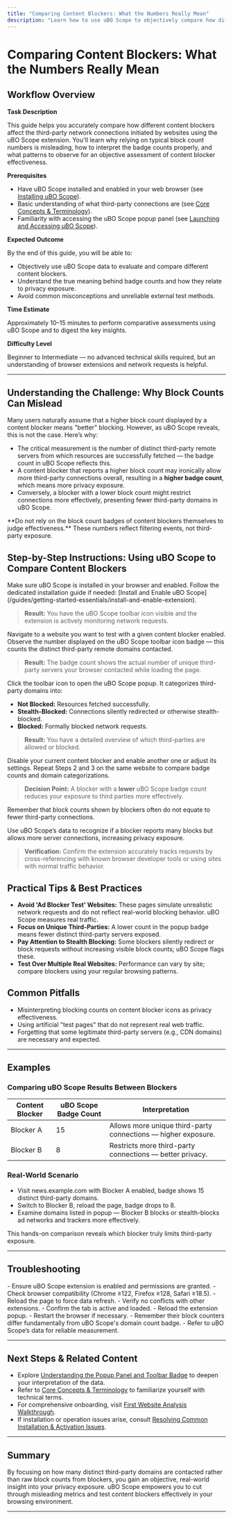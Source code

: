 ```yaml
---
title: "Comparing Content Blockers: What the Numbers Really Mean"
description: "Learn how to use uBO Scope to objectively compare how different content blockers affect network requests. This guide explains why badge counts can be misleading, how to use the extension to get a true measure of third-party server exposure, and what patterns to look for."
---
```


# Comparing Content Blockers: What the Numbers Really Mean

## Workflow Overview

**Task Description**

This guide helps you accurately compare how different content blockers affect the third-party network connections initiated by websites using the uBO Scope extension. You'll learn why relying on typical block count numbers is misleading, how to interpret the badge counts properly, and what patterns to observe for an objective assessment of content blocker effectiveness.

**Prerequisites**

- Have uBO Scope installed and enabled in your web browser (see [Installing uBO Scope](/getting-started/prerequisites-installation/installing-browser-extension)).
- Basic understanding of what third-party connections are (see [Core Concepts & Terminology](/overview/introduction/core-concepts-and-terms)).
- Familiarity with accessing the uBO Scope popup panel (see [Launching and Accessing uBO Scope](/getting-started/first-run-experience/launching-extension)).

**Expected Outcome**

By the end of this guide, you will be able to:

- Objectively use uBO Scope data to evaluate and compare different content blockers.
- Understand the true meaning behind badge counts and how they relate to privacy exposure.
- Avoid common misconceptions and unreliable external test methods.

**Time Estimate**

Approximately 10–15 minutes to perform comparative assessments using uBO Scope and to digest the key insights.

**Difficulty Level**

Beginner to Intermediate — no advanced technical skills required, but an understanding of browser extensions and network requests is helpful.

---

## Understanding the Challenge: Why Block Counts Can Mislead

Many users naturally assume that a higher block count displayed by a content blocker means "better" blocking. However, as uBO Scope reveals, this is not the case. Here’s why:

- The critical measurement is the number of distinct third-party remote servers from which resources are successfully fetched — the badge count in uBO Scope reflects this.
- A content blocker that reports a higher block count may ironically allow more third-party connections overall, resulting in a **higher badge count**, which means more privacy exposure.
- Conversely, a blocker with a lower block count might restrict connections more effectively, presenting fewer third-party domains in uBO Scope.

<Callout>
  <Warning>
    **Do not rely on the block count badges of content blockers themselves to judge effectiveness.** These numbers reflect filtering events, not third-party exposure.
  </Warning>
</Callout>

## Step-by-Step Instructions: Using uBO Scope to Compare Content Blockers

<Steps>
<Step title='Step 1: Install and Enable uBO Scope'>
Make sure uBO Scope is installed in your browser and enabled. Follow the dedicated installation guide if needed: [Install and Enable uBO Scope](/guides/getting-started-essentials/install-and-enable-extension).

> **Result:** You have the uBO Scope toolbar icon visible and the extension is actively monitoring network requests.
</Step>

<Step title='Step 2: Open uBO Scope and Observe the Badge Count'>
Navigate to a website you want to test with a given content blocker enabled. Observe the number displayed on the uBO Scope toolbar icon badge — this counts the distinct third-party remote domains contacted.

> **Result:** The badge count shows the actual number of unique third-party servers your browser contacted while loading the page.
</Step>

<Step title='Step 3: Open the Popup Panel to Review Domain Categories'>
Click the toolbar icon to open the uBO Scope popup. It categorizes third-party domains into:

- **Not Blocked:** Resources fetched successfully.
- **Stealth-Blocked:** Connections silently redirected or otherwise stealth-blocked.
- **Blocked:** Formally blocked network requests.

> **Result:** You have a detailed overview of which third-parties are allowed or blocked.
</Step>

<Step title='Step 4: Record Observations with Different Content Blockers Enabled'>
Disable your current content blocker and enable another one or adjust its settings. Repeat Steps 2 and 3 on the same website to compare badge counts and domain categorizations.

> **Decision Point:** A blocker with a **lower** uBO Scope badge count reduces your exposure to third parties more effectively.
</Step>

<Step title='Step 5: Look Beyond Block Counts — Focus on Actual Connections'>
Remember that block counts shown by blockers often do not equate to fewer third-party connections.

Use uBO Scope’s data to recognize if a blocker reports many blocks but allows more server connections, increasing privacy exposure.

> **Verification:** Confirm the extension accurately tracks requests by cross-referencing with known browser developer tools or using sites with normal traffic behavior.
</Step>
</Steps>

## Practical Tips & Best Practices

- **Avoid 'Ad Blocker Test' Websites:** These pages simulate unrealistic network requests and do not reflect real-world blocking behavior. uBO Scope measures real traffic.
- **Focus on Unique Third-Parties:** A lower count in the popup badge means fewer distinct third-party servers exposed.
- **Pay Attention to Stealth Blocking:** Some blockers silently redirect or block requests without increasing visible block counts; uBO Scope flags these.
- **Test Over Multiple Real Websites:** Performance can vary by site; compare blockers using your regular browsing patterns.

## Common Pitfalls

- Misinterpreting blocking counts on content blocker icons as privacy effectiveness.
- Using artificial "test pages" that do not represent real web traffic.
- Forgetting that some legitimate third-party servers (e.g., CDN domains) are necessary and expected.

---

## Examples

### Comparing uBO Scope Results Between Blockers

| Content Blocker | uBO Scope Badge Count | Interpretation                               |
|-----------------|-----------------------|----------------------------------------------|
| Blocker A       | 15                    | Allows more unique third-party connections — higher exposure. |
| Blocker B       | 8                     | Restricts more third-party connections — better privacy. |

### Real-World Scenario

- Visit news.example.com with Blocker A enabled, badge shows 15 distinct third-party domains.
- Switch to Blocker B, reload the page, badge drops to 8.
- Examine domains listed in popup — Blocker B blocks or stealth-blocks ad networks and trackers more effectively.

This hands-on comparison reveals which blocker truly limits third-party exposure.

---

## Troubleshooting

<AccordionGroup title="Troubleshooting Common Issues While Comparing Blockers">
<Accordion title="Badge Count Does Not Appear or Update">
- Ensure uBO Scope extension is enabled and permissions are granted.
- Check browser compatibility (Chrome ≥122, Firefox ≥128, Safari ≥18.5).
- Reload the page to force data refresh.
- Verify no conflicts with other extensions.
</Accordion>
<Accordion title='Popup Panel Shows No Data or "NO DATA"'>
- Confirm the tab is active and loaded.
- Reload the extension popup.
- Restart the browser if necessary.
</Accordion>
<Accordion title="Block Counts from Other Content Blockers Don't Match Actual Exposure">
- Remember their block counters differ fundamentally from uBO Scope's domain count badge.
- Refer to uBO Scope’s data for reliable measurement.
</Accordion>
</AccordionGroup>

---

## Next Steps & Related Content

- Explore [Understanding the Popup Panel and Toolbar Badge](/guides/getting-started-essentials/understanding-popup-and-badge) to deepen your interpretation of the data.
- Refer to [Core Concepts & Terminology](/overview/introduction/core-concepts-and-terms) to familiarize yourself with technical terms.
- For comprehensive onboarding, visit [First Website Analysis Walkthrough](/guides/getting-started-essentials/first-analysis-walkthrough).
- If installation or operation issues arise, consult [Resolving Common Installation & Activation Issues](/getting-started/troubleshooting/common-issues).

---

## Summary

By focusing on how many distinct third-party domains are contacted rather than raw block counts from blockers, you gain an objective, real-world insight into your privacy exposure. uBO Scope empowers you to cut through misleading metrics and test content blockers effectively in your browsing environment.

---
